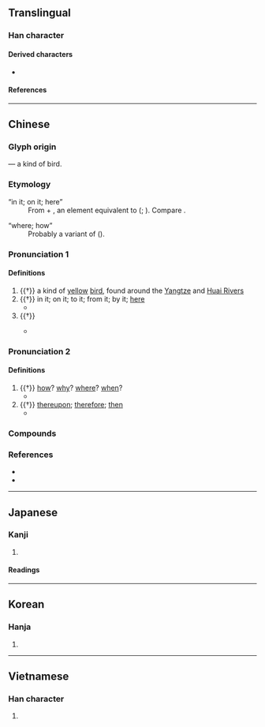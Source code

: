 {{character info/new}}
==Translingual==

===Han character===
{{Han char|rn=86|rad=火|as=07|sn=11|four=10327|canj=MYLF|ids=⿱正⿹⿺㇉一灬}}

====Derived characters====
* {{l|mul|[[傿]], [[嘕]], [[墕]], [[嫣]], [[㥼]], [[𢳃]], [[漹]], [[𨻳]], [[㯊]], [[𣩙]], [[𤎄]], [[𭿖]], [[䗡]], [[𧽞]], [[鄢]], [[蔫]], [[篶]]}}

====References====
{{Han ref|kx=0672.210|dkj=19076|dj=1081.040|hdz=32206.140|uh=7109}}

----

==Chinese==
{{zh-forms}}

===Glyph origin===
{{Han etym}}
{{Han compound|正|鳥|ls=psc|c1=p|c2=s|t2=bird}} ― a kind of bird.

===Etymology===
; “in it; on it; here”
: From {{och-l|於|id=2}} + {{m|och||*-n|demonstrative suffix|sc=Latn}}, an element equivalent to {{zh-l|*之|him; her; it}} ({{zh-ref|Schuessler, 2007}}; {{zh-ref|Pulleyblank, 1995}}). Compare {{och-l|爰}}.

; “where; how”
: Probably a variant of {{och-l|安|where; how}} ({{zh-ref|Schuessler, 2007}}).

===Pronunciation 1===
{{zh-pron
|m=yān
|c=jin4
|mc=3
|oc=2
|cat=n,pron
}}

====Definitions====
{{zh-hanzi}}

# {{†}} a kind of [[yellow]] [[bird]], found around the [[Yangtze]] and [[Huai River]]s
# {{†}} in it; on it; to it; from it; by it; [[here]]
#* {{zh-x|眾 惡{wù} 之，必 察 焉；眾 好{hào} 之，必 察 焉。|When the multitude hate a man, it is necessary to examine '''into the case'''. When the multitude like a man, it is necessary to examine '''into the case'''.|ref=Analects}}
# {{†}} {{n-g|Final modal particle, used to show a particular state or express affirmation, doubt or exclamation.}}
#: {{zh-syn|哉|乎}}
#* {{zh-x|此 何 以 稱 焉？|How would one explain it?|ref=Shiji}}

===Pronunciation 2===
{{zh-pron
|m=yān
|c=jin1
|mc=2+1
|oc=1,3+1
|cat=pron,conj,part
}}

====Definitions====
{{zh-hanzi}}

# {{†}} {{lb|zh|interrogative}} [[how]]? [[why]]? [[where]]? [[when]]?
#* {{zh-x|焉 知 非 福？|'''How''' could one have known that it would not be fortuitous?|CL}}
# {{†}} [[thereupon]]; [[therefore]]; [[then]]
#* {{zh-x|聖人 以 治 天下 為{wéi} 事 者 也，必 知 亂 之 所 自 起，焉 能 治 之，不 知 亂 之 所 自 起，則 不 能 治。|The wise man who has charge of governing the empire should know the cause of disorder '''before''' he can put it in order. Unless he knows its cause, he cannot regulate it.|ref=Mozi}}

===Compounds===
{{zh-der|下焉者|心焉如割|心不在焉|少焉|焉知|焉得|焉支山|烏焉成馬|焉能|焉爾|於焉|終焉之志|罪莫大焉|語焉不詳|殺雞焉用牛刀}}

===References===
* {{R:twedu|A02409}}
* {{R:yue:Hanzi}}

----

==Japanese==

===Kanji===
{{ja-kanji|grade=uc|rs=火07}}

# {{defn|lang=ja|sort=火07}}

====Readings====
{{ja-readings
|on=えん, い
|kun=いずく-んぞ, これ-, すなわち
}}

----

==Korean==

===Hanja===
{{ko-hanja|hangeul=언|eumhun=어찌|rv=eon|mr=ŏn|y=en}}

# {{defn|lang=ko|sort=火07}}

----

==Vietnamese==

===Han character===
{{vi-hantu|rs=火07|[[vờn]], [[yên]]}}

# {{defn|lang=vi|sort=火07}}

{{cln|vi|Han tu}}